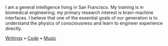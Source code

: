 I am a general intelligence living in San Francisco. My training is in biomedical engineering; my primary research interest is brain-machine interfaces. I believe that one of the essential goals of our generation is to understand the physics of consciousness and learn to engineer experience directly.

[Writings]() • [Code]() • [Music]()
